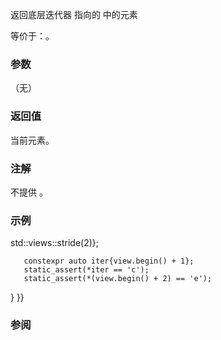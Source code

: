 {{cpp/ranges/stride_view/iterator/title|operator*}}
{{cpp/ranges/stride_view/navbar}}

{{ddcl|since=c++23|1=
constexpr decltype(auto) operator*() const;
}}

返回底层迭代器 {{rlpi|/#数据成员|current_}} 指向的 {{c|V}} 中的元素

等价于：{{c|return *current_;}}。

===参数===
（无）

===返回值===
当前元素。

===注解===
不提供 {{c|operator-&gt;}}。

===示例===
{{example
|code=
#include &lt;ranges&gt;

int main()
{
    constexpr static auto v = {'a', 'b', 'c', 'd', 'e'};
    constexpr auto view{v {{!}} std::views::stride(2)};
    constexpr auto iter{view.begin() + 1};
    static_assert(*iter == 'c');
    static_assert(*(view.begin() + 2) == 'e');
}
}}

===参阅===
{{dsc begin}}
{{dsc mem fun|cpp/ranges/stride_view/iterator/operator_at|title=operator[]|accesses an element by index|notes={{mark c++23}}}}
{{dsc end}}

{{langlinks|de|en|es|ja|ru}}